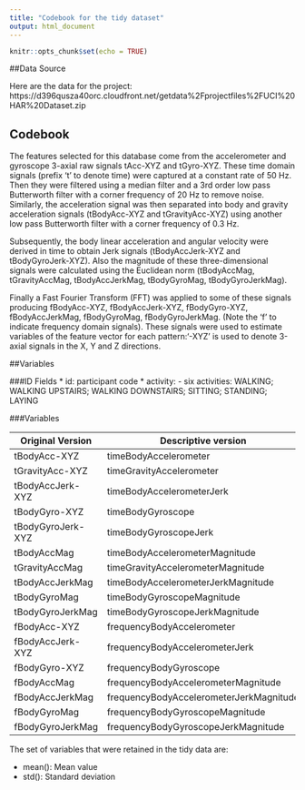---
title: "Codebook for the tidy dataset"
output: html_document
---

```{r setup, include=FALSE}
knitr::opts_chunk$set(echo = TRUE)
```

##Data Source

Here are the data for the project: https://d396qusza40orc.cloudfront.net/getdata%2Fprojectfiles%2FUCI%20HAR%20Dataset.zip

## Codebook

The features selected for this database come from the accelerometer and gyroscope 3-axial raw signals tAcc-XYZ and tGyro-XYZ. These time domain signals (prefix 't' to denote time) were captured at a constant rate of 50 Hz. Then they were filtered using a median filter and a 3rd order low pass Butterworth filter with a corner frequency of 20 Hz to remove noise. Similarly, the acceleration signal was then separated into body and gravity acceleration signals (tBodyAcc-XYZ and tGravityAcc-XYZ) using another low pass Butterworth filter with a corner frequency of 0.3 Hz. 

Subsequently, the body linear acceleration and angular velocity were derived in time to obtain Jerk signals (tBodyAccJerk-XYZ and tBodyGyroJerk-XYZ). Also the magnitude of these three-dimensional signals were calculated using the Euclidean norm (tBodyAccMag, tGravityAccMag, tBodyAccJerkMag, tBodyGyroMag, tBodyGyroJerkMag). 

Finally a Fast Fourier Transform (FFT) was applied to some of these signals producing fBodyAcc-XYZ, fBodyAccJerk-XYZ, fBodyGyro-XYZ, fBodyAccJerkMag, fBodyGyroMag, fBodyGyroJerkMag. (Note the 'f' to indicate frequency domain signals). 
These signals were used to estimate variables of the feature vector for each pattern:'-XYZ' is used to denote 3-axial signals in the X, Y and Z directions.

##Variables

###ID Fields
* id: participant code 
* activity: - six activities: WALKING; WALKING UPSTAIRS; WALKING DOWNSTAIRS; SITTING; STANDING; LAYING



###Variables

| Original Version| Descriptive version   |
|-----+-------|
| tBodyAcc-XYZ  | timeBodyAccelerometer |
| tGravityAcc-XYZ  | timeGravityAccelerometer  |
| tBodyAccJerk-XYZ  | timeBodyAccelerometerJerk
| tBodyGyro-XYZ  | timeBodyGyroscope   
| tBodyGyroJerk-XYZ  | timeBodyGyroscopeJerk
| tBodyAccMag  | timeBodyAccelerometerMagnitude
| tGravityAccMag  | timeGravityAccelerometerMagnitude
| tBodyAccJerkMag  | timeBodyAccelerometerJerkMagnitude
| tBodyGyroMag  | timeBodyGyroscopeMagnitude
| tBodyGyroJerkMag | timeBodyGyroscopeJerkMagnitude
| fBodyAcc-XYZ  | frequencyBodyAccelerometer
| fBodyAccJerk-XYZ  | frequencyBodyAccelerometerJerk
| fBodyGyro-XYZ  | frequencyBodyGyroscope
| fBodyAccMag  | frequencyBodyAccelerometerMagnitude
| fBodyAccJerkMag  | frequencyBodyAccelerometerJerkMagnitude
| fBodyGyroMag  | frequencyBodyGyroscopeMagnitude
| fBodyGyroJerkMag  | frequencyBodyGyroscopeJerkMagnitude

The set of variables that were retained in the tidy data are: 

* mean(): Mean value
* std(): Standard deviation

